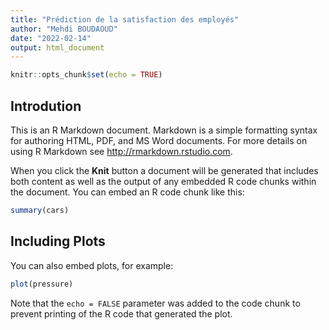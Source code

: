 ---
title: "Prédiction de la satisfaction des employés"
author: "Mehdi BOUDAOUD"
date: "2022-02-14"
output: html_document
---

```{r setup, include=FALSE}
knitr::opts_chunk$set(echo = TRUE)
```

## Introdution

This is an R Markdown document. Markdown is a simple formatting syntax for authoring HTML, PDF, and MS Word documents. For more details on using R Markdown see <http://rmarkdown.rstudio.com>.

When you click the **Knit** button a document will be generated that includes both content as well as the output of any embedded R code chunks within the document. You can embed an R code chunk like this:

```{r cars}
summary(cars)
```

## Including Plots

You can also embed plots, for example:

```{r pressure, echo=FALSE}
plot(pressure)
```

Note that the `echo = FALSE` parameter was added to the code chunk to prevent printing of the R code that generated the plot.
